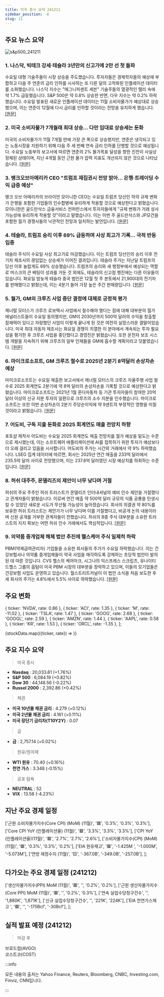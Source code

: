 ```yaml
---
title: 미국 증시 요약 241211
sidebar_position: -8
slug: 11
---
```


## 주요 뉴스 요약

![s&p500_241211](/map/241211.png)

### 1. **나스닥, 빅테크 강세·테슬라 3년만의 신고가에 2만 선 첫 돌파**

수요일 대형 기술주들이 시장 상승을 주도했습니다. 투자자들은 경제학자들의 예상에 부합하고 다음 주 연준의 금리 인하를 시사하는 또 다른 달의 고착화된 인플레이션 데이터를 소화했습니다. 나스닥 지수는 "매그니피센트 세븐" 기술주들의 열광적인 랠리 속에 약 1.7% 급등했습니다. S&P 500은 약 0.8% 상승한 반면, 다우 지수는 약 0.2% 하락했습니다. 수요일 발표된 새로운 인플레이션 데이터는 11월 소비자물가가 예상대로 상승했으며, 이는 연준이 12월에 다시 금리를 인하할 것이라는 전망을 유지하게 했습니다. [[원문]](https://finance.yahoo.com/news/live/stock-market-today-nasdaq-tops-20000-for-first-time-as-big-tech-surges-tesla-hits-first-record-in-3-years-210654737.html)

### 2. **미국 소비자물가 7개월래 최대 상승... 다만 임대료 상승세는 둔화**

미국의 소비자물가가 11월 7개월 만에 가장 큰 폭으로 상승했지만, 연준은 냉각되고 있는 노동시장을 지원하기 위해 다음 주 세 번째 연속 금리 인하를 단행할 것으로 예상됩니다. 수요일 노동부의 보고서에 따르면 연준의 2% 물가목표 달성을 향한 진전이 사실상 정체된 상태이며, 지난 4개월 동안 근원 물가 압력 지표도 개선되지 않은 것으로 나타났습니다. [[원문]](https://www.reuters.com/markets/us/us-consumer-prices-post-largest-gain-seven-months-november-2024-12-11/)

### 3. **뱅크오브아메리카 CEO "트럼프 재집권시 전망 밝아... 은행·트레이딩 수익 급증 예상"**

뱅크 오브 아메리카의 브라이언 모이니한 CEO는 수요일 트럼프 당선인 하의 규제 변화가 은행을 포함한 기업들의 인수합병에 유리하게 작용할 것으로 예상한다고 밝혔습니다. 모이니한은 골드만삭스 금융서비스 컨퍼런스에서 투자자들에게 "규제 변화가 거래 성사 가능성에 유리하게 작용할 것"이라고 말했습니다. 이는 이번 주 골드만삭스와 JP모건을 포함한 월가 경쟁사들의 낙관적인 전망과 일치하는 발언입니다. [[원문]](https://www.reuters.com/business/finance/bofa-ceo-says-business-outlook-is-brighter-under-trump-expects-surge-banking-2024-12-11/)

### 4. **테슬라, 트럼프 승리 이후 69% 급등하며 사상 최고가 기록... 극적 반등 입증**

테슬라 주식이 수요일 사상 최고가로 마감했습니다. 이는 트럼프 당선인의 승리 이후 전기차 제조사의 끊임없는 상승세가 이어진 결과입니다. 테슬라 주가는 지난달 트럼프의 당선 이후 놀랍게도 69% 상승했습니다. 트럼프의 승리와 새 행정부에서 예상되는 역할로 머스크의 큰 베팅이 성과를 거둔 것 외에도, 테슬라의 신고점 행진에는 다른 이유들이 있습니다. 화요일 밤늦게 테슬라 중국 법인은 12월 첫 주 본토에서 21,900대의 전기차를 판매했다고 밝혔는데, 이는 4분기 들어 가장 높은 주간 판매량입니다. [[원문]](https://finance.yahoo.com/news/tesla-stock-closes-at-all-time-high-as-69-surge-since-trumps-win-cements-dramatic-turnaround-211555458.html)

### 5. **월가, GM의 크루즈 사업 중단 결정에 대체로 긍정적 평가**

제너럴 모터스가 크루즈 로보택시 사업에서 철수해야 했다는 점에 대해 대부분의 월가 애널리스트들이 수요일 동의했지만, GM이 2030년까지 500억 달러의 수익을 창출할 잠재력이 있다고 자랑했던 사업이 이렇게 끝나게 된 것은 여전히 실망스러운 결말이었습니다. 미국 최대 자동차 제조사는 화요일 경쟁이 치열한 이 분야에서 계속되는 투자 필요성을 평가한 후 크루즈 사업을 중단했다고 경영진은 밝혔습니다. 또한 운전자 보조 시스템 개발을 지속하기 위해 크루즈의 일부 인재들을 GM에 흡수할 계획이라고 덧붙였습니다. [[원문]](https://www.reuters.com/business/autos-transportation/wall-street-mostly-upbeat-gms-decision-pull-plug-cruise-2024-12-11/)

### 6. **마이크로소프트, GM 크루즈 철수로 2025년 2분기 8억달러 손상차손 예상**

마이크로소프트는 수요일 제출한 보고서에서 제너럴 모터스의 크루즈 자율주행 사업 철수로 2025 회계연도 2분기에 약 8억 달러의 손상차손을 기록할 것으로 예상한다고 밝혔습니다. 마이크로소프트는 2021년 1월 혼다자동차 등 기관 투자자들이 참여한 20억 달러 이상의 신규 지분 투자의 일환으로 크루즈의 소수 지분을 인수했습니다. 마이크로소프트는 또한 이번 손상차손이 2분기 주당순이익에 약 9센트의 부정적인 영향을 미칠 것이라고 밝혔습니다. [[원문]](https://www.reuters.com/technology/microsoft-expects-800-million-impairment-charge-q2-2025-over-general-motors-2024-12-11/)

### 7. **어도비, 구독 지출 둔화로 2025 회계연도 매출 전망치 하향**

포토샵 제작사 어도비는 수요일 2025 회계연도 매출 전망치를 월가 예상을 밑도는 수준으로 제시했는데, 이는 소프트웨어 애플리케이션에 AI를 접목하기 위한 투자가 예상보다 더 오래 걸리고 있음을 시사합니다. 어도비의 주가는 시간외 거래에서 약 9% 하락했습니다. LSEG 집계 데이터에 따르면, 회사는 2025년 연간 매출을 233억 달러에서 235.5억 달러 사이로 전망했으며, 이는 237.8억 달러였던 시장 예상치를 하회하는 수준입니다. [[원문]](https://www.reuters.com/technology/adobe-forecasts-annual-revenue-below-estimates-2024-12-11/)

### 8. **허쉬 대주주, 몬델리즈의 제안이 너무 낮다며 거절**

허쉬의 주요 주주인 허쉬 트러스트가 몬델리즈 인터내셔널의 예비 인수 제안을 거절했다고 관계자들이 밝혔습니다. 이로써 연간 매출 약 500억 달러 규모의 식품 공룡을 탄생시킬 수 있었던 새로운 시도가 무산될 가능성이 높아졌습니다. 회사의 의결권 약 80%를 보유한 허쉬 트러스트는 제안가가 너무 낮다며 이를 거절했다고, 비공개 논의 내용이라며 신원 공개를 거부한 관계자들이 전했습니다. 허쉬의 B종 주식 대부분을 소유한 트러스트의 지지 확보는 어떤 허쉬 인수 거래에서도 핵심적입니다. [[원문]](https://www.bloomberg.com/news/articles/2024-12-11/hershey-s-main-owner-said-to-reject-mondelez-s-offer-as-too-low)

### 9. **의약품 중개업체 해체 법안 추진에 헬스케어 주식 일제히 하락**

PBM(약제급여관리자) 기업들을 소유한 회사들의 주가가 수요일 하락했습니다. 이는 건강보험사나 의약품 중개업체들이 약국 사업을 매각하도록 강제하는 초당적 법안이 발의된 데 따른 것입니다. CVS 헬스의 케어마크, 시그나의 익스프레스 스크립츠, 유나이티드헬스 그룹의 옵텀이 미국 PBM 시장의 대부분을 장악하고 있으며, 이들의 모기업들은 건강보험 사업도 운영하고 있습니다. 월스트리트저널이 이 법안 소식을 처음 보도한 후 세 회사의 주가는 4.8%에서 5.5% 사이로 하락했습니다. [[원문]](https://www.reuters.com/business/healthcare-pharmaceuticals/health-insurer-stocks-fall-wsj-says-lawmakers-set-break-up-pharmacy-benefit-2024-12-11/)

## 주요 변화

  { ticker: 'NVDA', rate: 0.86 },
  { ticker: 'ACI', rate: 1.35 },
  { ticker: 'M', rate: -11.02 },
  { ticker: 'TSLA', rate: 1.47 },
  { ticker: 'GOOG', rate: 2.68 },
  { ticker: 'GOOGL', rate: 2.59 },
  { ticker: 'AMZN', rate: 1.44 },
  { ticker: 'AAPL', rate: 0.58 },
  { ticker: 'KR', rate: 1.53 },
  { ticker: 'ORCL', rate: -1.35 },
];

{stockData.map(({ticker, rate}) => <StockCardMini key={ticker} ticker={ticker} rate={rate}></StockCardMini>)}

## 주요 지수 요약

> 미국 증시

- **Nasdaq** : 20,033.61 (+1.76%)
- **S&P 500** : 6,084.19 (+0.82%)
- **Dow 30** : 44,148.56 (-0.22%)
- **Russel 2000** : 2,392.86 (+0.42%)

> 채권

- **미국 10년물 채권 금리** : 4.279 (+0.12%)
- **미국 2년물 채권 금리** : 4.161 (+0.11%)
- **미국 장단기 금리차(T10Y2Y)** : 0.07

> 금

- **금** : 2,757.14 (+0.02%)

> 원유/원자재

- **WTI 원유** : 70.40 (+0.16%)
- **천연 가스** : 3.348 (-0.15%)

> 공포 탐욕

- **NEUTRAL** : 52
- **VIX** : 13.58 (-4.23%)

## 지난 주요 경제 일정

  ['근원 소비자물가지수(Core CPI) (MoM) (11월)', '🟥', '0.3%', '0.3%', '0.3%'],
  ['Core CPI YoY (인플레이션율) (11월)', '🟥', '3.3%', '3.3%', '3.3%'],
  ['CPI YoY (인플레이션율)(11월)', '🟥', '2.7%', '2.7%', '2.6%'],
  ['소비자물가지수(CPI) (MoM) (11월)', '🟥', '0.3%', '0.3%', '0.2%'],
  ['EIA 원유재고', '🟥', '-1.425M	', '-1.000M', '-5.073M'],
  ['연방 재정수지 (11월)', '🟨', '-367.0B', '-349.0B', '-257.0B'],
];

<EconomicCalendar data={eventsData} />

## 다가오는 주요 경제 일정 (241212)

  ['생산자물가지수(PPI) MoM (11월)', '🟥', '', '0.2%', '0.2%'],
  ['근원 생산자물가지수(Core PPI) MoM (11월)', '🟥', '', '0.2%', '0.3%'],
  ['연속 실업수당청구건수', '', '1,880K', '1,871K'],
  ['신규 실업수당청구건수', '', '221K', '224K'],
  ['EIA 천연가스재고 ', '🟩', '', '-175Bcf', '-30Bcf'],
];

<EconomicCalendar data={nextEventsData} />

## 실적 발표 예정 (241212)

> 마감 후

브로드컴(AVGO)  
코스트코(COST)

:::info

모든 내용의 출처는 Yahoo Finance, Reuters, Bloomberg, CNBC, Investing.com, Finviz, CNN입니다.

:::
